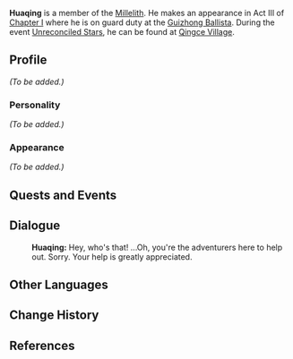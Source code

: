 {{Meta
<!-- Remove this template after adding the missing info -->
|missing_NPC_profile  = yes
}}
{{Character Infobox
|image            = NPC Huaqing.png
|region           = Liyue
|title            = Millelith
|affiliation      = Millelith
|voiceEN          = [https://www.christianbanasvo.com/ Christian Banas]<ref name="Christian Banas Website">Christian Banas: [https://www.christianbanasvo.com/credits EN VA's Website]</ref>
|type             = Quest NPC
}}
'''Huaqing''' {{Lang|zh=华清|zh_rm=Huáqīng}} is a member of the [[Millelith]]. He makes an appearance in Act III of [[Chapter I]] where he is on guard duty at the [[Guizhong Ballista]]. During the event [[Unreconciled Stars]], he can be found at [[Qingce Village]].
<!--
==Location==
<gallery>
NPC Location Huaqing & Yang.png|Huaqing's location
NPC Location Huaqing Context.png|Additional Context
</gallery>
-->
==Profile==
<!--detailed story/lore information goes here-->
''(To be added.)''

===Personality===
''(To be added.)''

===Appearance===
''(To be added.)''

==Quests and Events==
{{Quests and Events}}

==Dialogue==
{{Dialogue start}}
:'''Huaqing:''' Hey, who's that! ...Oh, you're the adventurers here to help out. Sorry. Your help is greatly appreciated.
{{Dialogue end}}

==Other Languages==
{{Other Languages
|default_hidden = 1
|en      = Huaqing
|zhs     = 华清
|zhs_rm  = Huáqīng
|zht     = 華清
|zht_rm  = Huáqīng
|ja      = 華清
|ja_rm   = Kasei{{Assumed}}
|ko      = {{tt|화청|華淸}}
|ko_rm   = Hwacheong
|es      = Huaching
|fr      = Huaqing
|ru      = Хуа Цин
|th      = Huaqing
|vi      = Huaqing
|de      = Huaqing
|id      = Huaqing
|pt      = Huaqing
|tr      = Huaqing
|it      = Huaqing
}}

==Change History==
{{Change History|1.1}}

==References==
{{Reflist}}